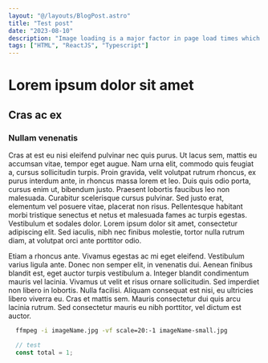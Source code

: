 ```yaml
---
layout: "@/layouts/BlogPost.astro"
title: "Test post"
date: "2023-08-10"
description: "Image loading is a major factor in page load times which is why it is important to use responsive images to minimize the amount of data that is transferred to users."
tags: ["HTML", "ReactJS", "Typescript"]
---
```

# Lorem ipsum dolor sit amet

## Cras ac ex

### Nullam venenatis

Cras at est eu nisi eleifend pulvinar nec quis purus. Ut lacus sem, mattis eu accumsan vitae, tempor eget augue. Nam urna elit, commodo quis feugiat a, cursus sollicitudin turpis. Proin gravida, velit volutpat rutrum rhoncus, ex purus interdum ante, in rhoncus massa lorem et leo. Duis quis odio porta, cursus enim ut, bibendum justo. Praesent lobortis faucibus leo non malesuada. Curabitur scelerisque cursus pulvinar. Sed justo erat, elementum vel posuere vitae, placerat non risus. Pellentesque habitant morbi tristique senectus et netus et malesuada fames ac turpis egestas. Vestibulum et sodales dolor. Lorem ipsum dolor sit amet, consectetur adipiscing elit. Sed iaculis, nibh nec finibus molestie, tortor nulla rutrum diam, at volutpat orci ante porttitor odio.

Etiam a rhoncus ante. Vivamus egestas ac mi eget eleifend. Vestibulum varius ligula ante. Donec non semper elit, in venenatis dui. Aenean finibus blandit est, eget auctor turpis vestibulum a. Integer blandit condimentum mauris vel lacinia. Vivamus ut velit et risus ornare sollicitudin. Sed imperdiet non libero in lobortis. Nulla facilisi. Aliquam consequat est nisi, eu ultricies libero viverra eu. Cras et mattis sem. Mauris consectetur dui quis arcu lacinia rutrum. Sed consectetur mauris eu nibh porttitor, vel dictum est auctor.

```bash
  ffmpeg -i imageName.jpg -vf scale=20:-1 imageName-small.jpg
```

```js
  // test
  const total = 1;
```
